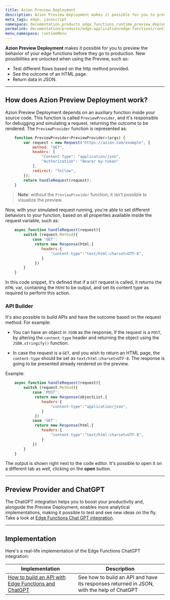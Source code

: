 ```yaml
---
title: Azion Preview Deployment
description: Azion Preview Deployment makes it possible for you to preview the behavior of your edge functions before they go to production.
meta_tags: edge, javascript
namespace: documentation_products_edge_functions_runtime_preview_deployment
permalink: documentation/products/edge-application/edge-functions/runtime-api/preview-deployment
menu_namespace: runtimeMenu
---
```


**Azion Preview Deployment** makes it possible for you to preview the behavior of your edge functions before they go to production. New possibilities are unlocked when using the Preview, such as:

- Test different flows based on the http method provided.
- See the outcome of an HTML page.
- Return data in JSON.

---

## How does Azion Preview Deployment work?

Azion Preview Deployment depends on an auxiliary function inside your source code. This function is called `PreviewProvider`, and it's responsible for debugging and simulating a request, returning the outcome to be rendered. The `PreviewProvider` function is represented as:

```js
    function PreviewProvider<PreviewProvider>(args) {
        var request = new Request("https://azion.com/example", {
            method: "GET",
            headers: {
                "Content-Type": "application/json",
                "Authorization": "Bearer my-token"
            },
            redirect: "follow",
        });
        return handleRequest(request);
    }
```

>**Note**: without the `PreviewProvider` function, it isn't possible to visualize the preview.

Now, with your simulated request running, you're able to set different behaviors to your function, based on all properties available inside the request variable, such as:

```js
    async function handleRequest(request){
        switch (request.Method){
            case 'GET':
             return new Response(html,{
                headers:{
                    "content-type":"text/html:charset=UTF-8",
                }
             })
        }
    }
```

In this code snippet, it's defined that if a `GET` request is called, it returns the `HTML` var, containing the html to be output, and set its content type as required to perform this action.

### API Builder

It's also possible to build APIs and have the outcome based on the request method. For example:

- You can have an object in `JSON` as the response, if the request is a `POST`, by altering the `content-type` header and returning the object using the `JSON.stringify()` function.

- In case the request is a `GET`, and you wish to return an HTML page, the `content-type` should be set as `text/html:charset=UTF-8`. The response is going to be presented already rendered on the preview.

Example:

```js
    async function handleRequest(request){
        switch (request.Method){
            case 'POST':
             return new Response(objectList,{
                headers:{
                    "content-type":"application/json",
                }
             })
            case 'GET':
             return new Response(html,{
                headers:{
                    "content-type":"text/html:charset=UTF-8",
                }
            })
        }
    }
```

The output is shown right next to the code editor. It's possible to open it on a different tab as well, clicking on the **open** button.

---

## Preview Provider and ChatGPT

The ChatGPT integration helps you to boost your productivity and, alongside the Preview Deployment, enables more analytical implementations, making it possible to test and see new ideas on the fly. Take a look at [Edge Functions Chat GPT integration](/en/documentation/products/edge-application/edge-functions/runtime-api/ai-integration/).

---

## Implementation

Here's a real-life implementation of the Edge Functions ChatGPT integration:

| Implementation | Description |
| --- | --- |
| [How to build an API with Edge Functions and ChatGPT](/en/documentation/products/guides/edge-functions/api-builder/) | See how to build an API and have its responses returned in JSON, with the help of ChatGPT |
